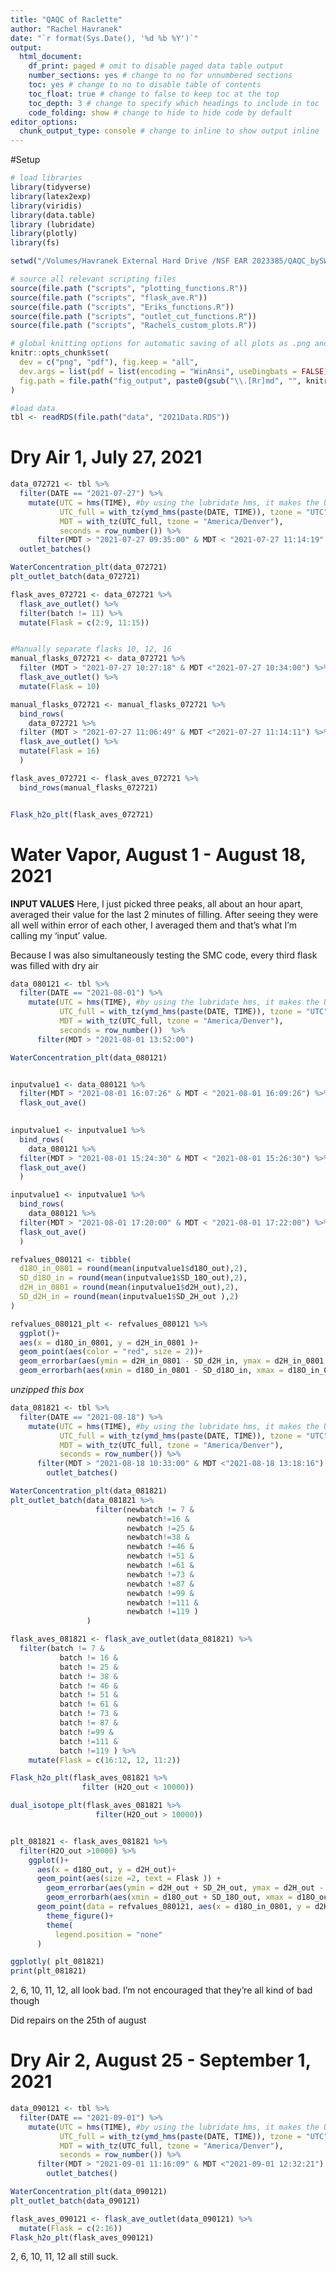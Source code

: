 ```yaml
---
title: "QAQC of Raclette"
author: "Rachel Havranek"
date: "`r format(Sys.Date(), '%d %b %Y')`"
output:
  html_document: 
    df_print: paged # omit to disable paged data table output
    number_sections: yes # change to no for unnumbered sections
    toc: yes # change to no to disable table of contents
    toc_float: true # change to false to keep toc at the top
    toc_depth: 3 # change to specify which headings to include in toc
    code_folding: show # change to hide to hide code by default
editor_options:
  chunk_output_type: console # change to inline to show output inline
---
```


#Setup
```r
# load libraries
library(tidyverse) 
library(latex2exp)
library(viridis)
library(data.table)
library (lubridate)
library(plotly)
library(fs)

setwd("/Volumes/Havranek External Hard Drive /NSF EAR 2023385/QAQC_bySWISS/SWISS_QAQC/")

# source all relevant scripting files
source(file.path ("scripts", "plotting_functions.R"))
source(file.path ("scripts", "flask_ave.R"))
source(file.path ("scripts", "Eriks_functions.R"))
source(file.path ("scripts", "outlet_cut_functions.R"))
source(file.path ("scripts", "Rachels_custom_plots.R"))

# global knitting options for automatic saving of all plots as .png and .pdf
knitr::opts_chunk$set(
  dev = c("png", "pdf"), fig.keep = "all",
  dev.args = list(pdf = list(encoding = "WinAnsi", useDingbats = FALSE)),
  fig.path = file.path("fig_output", paste0(gsub("\\.[Rr]md", "", knitr::current_input()), "_"))
)

#load data
tbl <- readRDS(file.path("data", "2021Data.RDS"))
```

# Dry Air 1, July 27, 2021

```r
data_072721 <- tbl %>% 
  filter(DATE == "2021-07-27") %>% 
    mutate(UTC = hms(TIME), #by using the lubridate hms, it makes the UTC time filterable with dplyr
           UTC_full = with_tz(ymd_hms(paste(DATE, TIME)), tzone = "UTC"), 
           MDT = with_tz(UTC_full, tzone = "America/Denver"),
           seconds = row_number()) %>% 
      filter(MDT > "2021-07-27 09:35:00" & MDT < "2021-07-27 11:14:19" ) %>% 
  outlet_batches()

WaterConcentration_plt(data_072721)
plt_outlet_batch(data_072721)

flask_aves_072721 <- data_072721 %>% 
  flask_ave_outlet() %>% 
  filter(batch != 11) %>% 
  mutate(Flask = c(2:9, 11:15))


#Manually separate flasks 10, 12, 16 
manual_flasks_072721 <- data_072721 %>% 
  filter (MDT > "2021-07-27 10:27:18" & MDT <"2021-07-27 10:34:00") %>% 
  flask_ave_outlet() %>% 
  mutate(Flask = 10)

manual_flasks_072721 <- manual_flasks_072721 %>% 
  bind_rows(
    data_072721 %>% 
  filter (MDT > "2021-07-27 11:06:49" & MDT <"2021-07-27 11:14:11") %>% 
  flask_ave_outlet() %>% 
  mutate(Flask = 16)
  )

flask_aves_072721 <- flask_aves_072721 %>% 
  bind_rows(manual_flasks_072721)


Flask_h2o_plt(flask_aves_072721)
```


# Water Vapor, August 1 - August 18, 2021 
 **INPUT VALUES**
 Here, I just picked three peaks, all about an hour apart, averaged their value for the last 2 minutes of filling. After seeing they were all well within error of each other, I averaged them and that's what I'm calling my 'input' value. 
 
 Because I was also simultaneously testing the SMC code, every third flask was filled with dry air 
```r
data_080121 <- tbl %>% 
  filter(DATE == "2021-08-01") %>% 
    mutate(UTC = hms(TIME), #by using the lubridate hms, it makes the UTC time filterable with dplyr
           UTC_full = with_tz(ymd_hms(paste(DATE, TIME)), tzone = "UTC"), 
           MDT = with_tz(UTC_full, tzone = "America/Denver"),
           seconds = row_number())  %>% 
      filter(MDT > "2021-08-01 13:52:00") 

WaterConcentration_plt(data_080121)


inputvalue1 <- data_080121 %>% 
  filter(MDT > "2021-08-01 16:07:26" & MDT < "2021-08-01 16:09:26") %>% 
  flask_out_ave()
  

inputvalue1 <- inputvalue1 %>% 
  bind_rows(
    data_080121 %>% 
  filter(MDT > "2021-08-01 15:24:30" & MDT < "2021-08-01 15:26:30") %>% 
  flask_out_ave()
  )

inputvalue1 <- inputvalue1 %>% 
  bind_rows(
    data_080121 %>% 
  filter(MDT > "2021-08-01 17:20:00" & MDT < "2021-08-01 17:22:00") %>% 
  flask_out_ave()
  )

refvalues_080121 <- tibble(
  d18O_in_0801 = round(mean(inputvalue1$d18O_out),2),
  SD_d18O_in = round(mean(inputvalue1$SD_18O_out),2),
  d2H_in_0801 = round(mean(inputvalue1$d2H_out),2),
  SD_d2H_in = round(mean(inputvalue1$SD_2H_out ),2)
)

refvalues_080121_plt <- refvalues_080121 %>% 
  ggplot()+
  aes(x = d18O_in_0801, y = d2H_in_0801 )+
  geom_point(aes(color = "red", size = 2))+
  geom_errorbar(aes(ymin = d2H_in_0801 - SD_d2H_in, ymax = d2H_in_0801 + SD_d2H_in), width = 0)+
  geom_errorbarh(aes(xmin = d18O_in_0801 - SD_d18O_in, xmax = d18O_in_0801 + SD_d18O_in), height = 0)


```

*unzipped this box*
```r
data_081821 <- tbl %>% 
  filter(DATE == "2021-08-18") %>% 
    mutate(UTC = hms(TIME), #by using the lubridate hms, it makes the UTC time filterable with dplyr
           UTC_full = with_tz(ymd_hms(paste(DATE, TIME)), tzone = "UTC"), 
           MDT = with_tz(UTC_full, tzone = "America/Denver"),
           seconds = row_number()) %>% 
      filter(MDT > "2021-08-18 10:33:00" & MDT <"2021-08-18 13:18:16") %>% 
        outlet_batches()

WaterConcentration_plt(data_081821)
plt_outlet_batch(data_081821 %>% 
                   filter(newbatch != 7 & 
                          newbatch!=16 & 
                          newbatch !=25 & 
                          newbatch!=38 & 
                          newbatch !=46 & 
                          newbatch !=51 & 
                          newbatch !=61 &
                          newbatch !=73 &
                          newbatch !=87 &
                          newbatch !=99 &
                          newbatch !=111 &
                          newbatch !=119 )
                 )

flask_aves_081821 <- flask_ave_outlet(data_081821) %>% 
  filter(batch != 7 & 
           batch != 16 & 
           batch != 25 & 
           batch != 38 &
           batch != 46 &
           batch != 51 &
           batch != 61 &
           batch != 73 &
           batch != 87 &
           batch !=99 &
           batch !=111 &
           batch !=119 ) %>% 
    mutate(Flask = c(16:12, 12, 11:2))

Flask_h2o_plt(flask_aves_081821 %>% 
                filter (H2O_out < 10000))

dual_isotope_plt(flask_aves_081821 %>% 
                   filter(H2O_out > 10000))


plt_081821 <- flask_aves_081821 %>% 
  filter(H2O_out >10000) %>% 
    ggplot()+
      aes(x = d18O_out, y = d2H_out)+
      geom_point(aes(size =2, text = Flask )) +
        geom_errorbar(aes(ymin = d2H_out + SD_2H_out, ymax = d2H_out - SD_2H_out))+
        geom_errorbarh(aes(xmin = d18O_out + SD_18O_out, xmax = d18O_out - SD_18O_out)) +
      geom_point(data = refvalues_080121, aes(x = d18O_in_0801, y = d2H_in_0801, color = "red", size = 2)) +
        theme_figure()+
        theme(
          legend.position = "none"
      )

ggplotly( plt_081821)        
print(plt_081821)
```
2, 6, 10, 11, 12, all look bad. I'm not encouraged that they're all kind of bad though

Did repairs on the 25th of august

# Dry Air 2, August 25 - September 1, 2021 
```r
data_090121 <- tbl %>% 
  filter(DATE == "2021-09-01") %>% 
    mutate(UTC = hms(TIME), #by using the lubridate hms, it makes the UTC time filterable with dplyr
           UTC_full = with_tz(ymd_hms(paste(DATE, TIME)), tzone = "UTC"), 
           MDT = with_tz(UTC_full, tzone = "America/Denver"),
           seconds = row_number()) %>% 
      filter(MDT > "2021-09-01 11:16:09" & MDT <"2021-09-01 12:32:21") %>% 
        outlet_batches()

WaterConcentration_plt(data_090121)
plt_outlet_batch(data_090121)

flask_aves_090121 <- flask_ave_outlet(data_090121) %>% 
  mutate(Flask = c(2:16))
Flask_h2o_plt(flask_aves_090121)
```
2, 6, 10, 11, 12 all still suck. 
